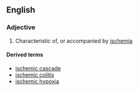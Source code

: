 ==English==

===Adjective===
{{en-adj}}

# Characteristic of, or accompanied by [[ischemia]]

====Derived terms====
*[[ischemic cascade]]
*[[ischemic colitis]]
*[[ischemic hypoxia]]